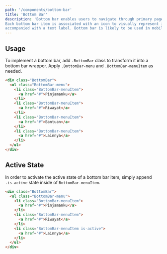 ```yaml
---
path: '/components/bottom-bar'
title: 'Bottom Bar'
description: 'Bottom bar enables users to navigate through primary pages of our application. 
Each bottom bar item is associated with an icon to visually represent its destination and 
accompanied with a text label. Bottom bar is likely to be used in mobile-view.'
---
```


## Usage

To implement a bottom bar, add `.BottomBar` class to transform it into a bottom bar wrapper. Apply
`.BottomBar-menu` and `.BottomBar-menuItem` as needed.

```html preview=true bgColor=lighter size=compact
<div class="BottomBar">
  <ul class="BottomBar-menu">
    <li class="BottomBar-menuItem">
      <a href="#">Pinjamanku</a>
    </li>
    <li class="BottomBar-menuItem">
      <a href="#">Riwayat</a>
    </li>
    <li class="BottomBar-menuItem">
      <a href="#">Bantuan</a>
    </li>
    <li class="BottomBar-menuItem">
      <a href="#">Lainnya</a>
    </li>
  </ul>
</div>
```

## Active State

In order to activate the active state of a bottom bar item, simply append `.is-active` state inside
of `BottomBar-menuItem`.

```html preview=true bgColor=lighter size=compact
<div class="BottomBar">
  <ul class="BottomBar-menu">
    <li class="BottomBar-menuItem">
      <a href="#">Pinjamanku</a>
    </li>
    <li class="BottomBar-menuItem">
      <a href="#">Riwayat</a>
    </li>
    <li class="BottomBar-menuItem is-active">
      <a href="#">Lainnya</a>
    </li>
  </ul>
</div>
```
